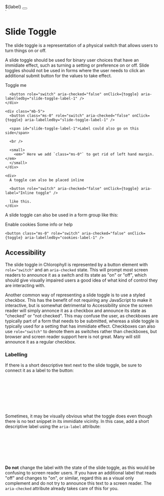 
<div>
  <span id="slide-toggle-label-1">${label}</span>
  <button role="switch" aria-checked="${checked}" aria-labelledby="slide-toggle-label-1"></button>
</div>
`

<Meta of={SlideToggleStories} />

<Story of={SlideToggleStories.SlideToggle} />

# Slide Toggle

The slide toggle is a representation of a physical switch that allows users to turn things on or off.

A slide toggle should be used for binary user choices that have an immidiate effect, such as turning a setting or
preference on or off. Slide toggles should not be used in forms where the user needs to click an additional submit
button for the values to take effect.

<Canvas>
  <div>
    <div class="mb-5">
      <span id="slide-toggle-label-1">Toggle me</span>

      <button role="switch" aria-checked="false" onClick={toggle} aria-labelledby="slide-toggle-label-1" />
    </div>

    <div class="mb-5">
      <button class="ms-0" role="switch" aria-checked="false" onClick={toggle} aria-labelledby="slide-toggle-label-1" />

      <span id="slide-toggle-label-1">Label could also go on this side</span>

      <br />

      <small>
        <em>^ Here we add `class="ms-0"` to get rid of left hand margin.</em>
      </small>
    </div>

    <div>
      A toggle can also be placed inline

      <button role="switch" aria-checked="false" onClick={toggle} aria-label="Inline toggle" />

      like this.
    </div>
  </div>
</Canvas>

A slide toggle can also be used in a form group like this:

<Canvas>
  <div class="form-group">
    <span id="cookies-label-1">Enable cookies</span>
    <span class="form-info">Some info or help</span>

    <button class="ms-0" role="switch" aria-checked="false" onClick={toggle} aria-labelledby="cookies-label-1" />
  </div>
</Canvas>

## Accessibility

The slide toggle in Chlorophyll is represented by a button element with `role="switch"` and an `aria-checked` state.
This will prompt most screen readers to announce it as a switch and its state as "on" or "off", which should give visually
impaired users a good idea of what kind of control they are interacting with.

Another common way of representing a slide toggle is to use a styled checkbox. This has the benefit of not requiring any
JavaScript to make it interactive, but is somewhat detrimental to Accessibility since the screen reader will simply
annonce it as a checkbox and announce its state as "checked" or "not checked". This may confuse the user, as checkboxes
are typically part of a form that needs to be submitted, whereas a slide toggle is typically used for a setting that has
immidiate effect. Checkboxes can also use `role="switch"` to denote them as switches rather than checkboxes, but browser
and screen reader support here is not great. Many will still announce it as a regular checkbox.

### Labelling

If there is a short descriptive text next to the slide toggle, be sure to connect it as a label to the button:

```html
<span id="cookies-label-1">Enable cookies</span>
<button
  role="switch"
  aria-checked="false"
  onClick="{toggle}"
  aria-labelledby="cookies-label-1"
></button>
```

Sometimes, it may be visually obvious what the toggle does even though there is no text snippet in its immidiate vicinity.
In this case, add a short descriptive label using the `aria-label` attribute:

```html
<button
  role="switch"
  aria-checked="false"
  onClick="{toggle}"
  aria-label="Enable cookies"
></button>
```

**Do not** change the label with the state of the slide toggle, as this would be confusing to screen reader users.
If you have an additional label that reads "off" and changes to "on", or similar, regard this as a visual only complement
and do not try to announce this text to a screen reader. The `aria-checked` attribute already takes care of this for you.
